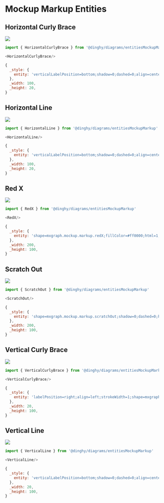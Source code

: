 
# Mockup Markup Entities


## Horizontal Curly Brace

<Tabs>
  <TabItem value="Preview">

![](./horizontal-curly-brace.png#drawio)

  </TabItem>
  <TabItem value="Usage">
    
```js
import { HorizontalCurlyBrace } from '@dinghy/diagrams/entitiesMockupMarkup'

<HorizontalCurlyBrace/>
```

  </TabItem>
  <TabItem value="Definition">
    
```js
{
  _style: {
    entity: 'verticalLabelPosition=bottom;shadow=0;dashed=0;align=center;html=1;verticalAlign=top;strokeWidth=1;shape=mxgraph.mockup.markup.curlyBrace;whiteSpace=wrap;strokeColor=#999999;',
  },
  _width: 100,
  _height: 20,
}
```

  </TabItem>
</Tabs>


## Horizontal Line

<Tabs>
  <TabItem value="Preview">

![](./horizontal-line.png#drawio)

  </TabItem>
  <TabItem value="Usage">
    
```js
import { HorizontalLine } from '@dinghy/diagrams/entitiesMockupMarkup'

<HorizontalLine/>
```

  </TabItem>
  <TabItem value="Definition">
    
```js
{
  _style: {
    entity: 'verticalLabelPosition=bottom;shadow=0;dashed=0;align=center;html=1;verticalAlign=top;strokeWidth=1;shape=mxgraph.mockup.markup.line;strokeColor=#999999;',
  },
  _width: 100,
  _height: 20,
}
```

  </TabItem>
</Tabs>


## Red X

<Tabs>
  <TabItem value="Preview">

![](./red-x.png#drawio)

  </TabItem>
  <TabItem value="Usage">
    
```js
import { RedX } from '@dinghy/diagrams/entitiesMockupMarkup'

<RedX/>
```

  </TabItem>
  <TabItem value="Definition">
    
```js
{
  _style: {
    entity: 'shape=mxgraph.mockup.markup.redX;fillColor=#ff0000;html=1;shadow=0;whiteSpace=wrap;strokeColor=none;',
  },
  _width: 200,
  _height: 100,
}
```

  </TabItem>
</Tabs>


## Scratch Out

<Tabs>
  <TabItem value="Preview">

![](./scratch-out.png#drawio)

  </TabItem>
  <TabItem value="Usage">
    
```js
import { ScratchOut } from '@dinghy/diagrams/entitiesMockupMarkup'

<ScratchOut/>
```

  </TabItem>
  <TabItem value="Definition">
    
```js
{
  _style: {
    entity: 'shape=mxgraph.mockup.markup.scratchOut;shadow=0;dashed=0;html=1;whiteSpace=wrap;strokeColor=#999999;strokeWidth=4;',
  },
  _width: 200,
  _height: 100,
}
```

  </TabItem>
</Tabs>


## Vertical Curly Brace

<Tabs>
  <TabItem value="Preview">

![](./vertical-curly-brace.png#drawio)

  </TabItem>
  <TabItem value="Usage">
    
```js
import { VerticalCurlyBrace } from '@dinghy/diagrams/entitiesMockupMarkup'

<VerticalCurlyBrace/>
```

  </TabItem>
  <TabItem value="Definition">
    
```js
{
  _style: {
    entity: 'labelPosition=right;align=left;strokeWidth=1;shape=mxgraph.mockup.markup.curlyBrace;html=1;shadow=0;dashed=0;strokeColor=#999999;direction=north;',
  },
  _width: 20,
  _height: 100,
}
```

  </TabItem>
</Tabs>


## Vertical Line

<Tabs>
  <TabItem value="Preview">

![](./vertical-line.png#drawio)

  </TabItem>
  <TabItem value="Usage">
    
```js
import { VerticalLine } from '@dinghy/diagrams/entitiesMockupMarkup'

<VerticalLine/>
```

  </TabItem>
  <TabItem value="Definition">
    
```js
{
  _style: {
    entity: 'verticalLabelPosition=bottom;shadow=0;dashed=0;align=center;html=1;verticalAlign=top;strokeWidth=1;shape=mxgraph.mockup.markup.line;strokeColor=#999999;direction=north;',
  },
  _width: 20,
  _height: 100,
}
```

  </TabItem>
</Tabs>

